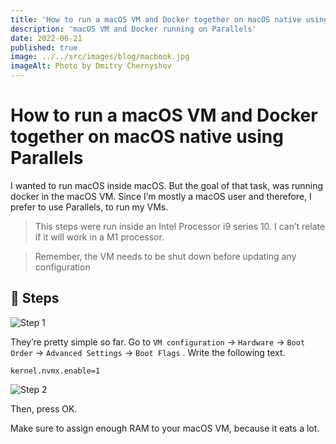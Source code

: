 ```yaml
---
title: 'How to run a macOS VM and Docker together on macOS native using Parallels'
description: 'macOS VM and Docker running on Parallels'
date: 2022-06-21
published: true
image: ../../src/images/blog/macbook.jpg
imageAlt: Photo by Dmitry Chernyshov
---
```


# How to run a macOS VM and Docker together on macOS native using Parallels

I wanted to run macOS inside macOS. But the goal of that task, was running docker in the macOS VM. Since I’m mostly a macOS user and therefore, I prefer to use Parallels, to run my VMs.

> This steps were run inside an Intel Processor i9 series 10. I can’t relate if it will work in a M1 processor.

> Remember, the VM needs to be shut down before updating any configuration

## 🔀 Steps

![Step 1](./macos-with-docker-1.png)

They’re pretty simple so far. Go to `VM configuration` -> `Hardware` -> `Boot Order` -> `Advanced Settings` -> `Boot Flags` . Write the following text.

```text
kernel.nvmx.enable=1
```

![Step 2](./macos-with-docker-2.png)

Then, press OK.

Make sure to assign enough RAM to your macOS VM, because it eats a lot.
